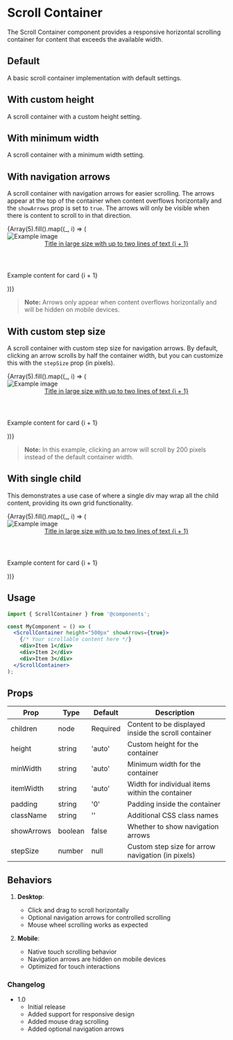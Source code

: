 
# Scroll Container

The Scroll Container component provides a responsive horizontal scrolling container for content that exceeds the available width.

<Meta of={ScrollContainerStories} />

## Default

A basic scroll container implementation with default settings.

<Canvas>
  <Story of={ScrollContainerStories.Default} />
</Canvas>

## With custom height

A scroll container with a custom height setting.

<Story of={ScrollContainerStories.CustomHeight} />

## With minimum width

A scroll container with a minimum width setting.

<Story of={ScrollContainerStories.WithMinWidth} />

## With navigation arrows

A scroll container with navigation arrows for easier scrolling. The arrows appear at the top of the container when content overflows horizontally and the `showArrows` prop is set to `true`. The arrows will only be visible when there is content to scroll to in that direction.

<div style={{ maxWidth: '800px', margin: '0 auto', position: 'relative' }}>
  <ScrollContainer showArrows={true} minWidth="1200px" padding="1rem">
    {Array(5).fill().map((_, i) => (
      <article key={i} className="mg-card mg-card__vc" style={{ minWidth: '350px', marginRight: '20px', padding: '20px', boxSizing: 'border-box' }}>
        <div className="mg-card__visual">
          <img alt="Example image" className="mg-card__image" src="https://www.undrr.org/sites/default/files/2020-01/Home---about-us_0.jpg" />
        </div>
        <div className="mg-card__content">
          <header className="mg-card__title">
            <a href={`#${i+1}`}>Title in large size with up to two lines of text {i + 1}</a>
          </header>
          <p className="mg-card__summary">Example content for card {i + 1}</p>
        </div>
      </article>
    ))}
  </ScrollContainer>
</div>

> **Note:** Arrows only appear when content overflows horizontally and will be hidden on mobile devices.

## With custom step size

A scroll container with custom step size for navigation arrows. By default, clicking an arrow scrolls by half the container width, but you can customize this with the `stepSize` prop (in pixels).

<div style={{ maxWidth: '800px', margin: '0 auto', position: 'relative' }}>
  <ScrollContainer showArrows={true} stepSize={200}>
    {Array(5).fill().map((_, i) => (
      <article key={i} className="mg-card mg-card__vc" style={{ minWidth: '350px'}}>
        <div className="mg-card__visual">
          <img alt="Example image" className="mg-card__image" src="https://www.undrr.org/sites/default/files/2020-01/Home---about-us_0.jpg" />
        </div>
        <div className="mg-card__content">
          <header className="mg-card__title">
            <a href={`#${i+1}`}>Title in large size with up to two lines of text {i + 1}</a>
          </header>
          <p className="mg-card__summary">Example content for card {i + 1}</p>
        </div>
      </article>
    ))}
  </ScrollContainer>
</div>

> **Note:** In this example, clicking an arrow will scroll by 200 pixels instead of the default container width.

## With single child

This demonstrates a use case of where a single div may wrap all the child content, providing its own grid functionality.

<div style={{ maxWidth: '800px', margin: '0 auto', position: 'relative' }}>
  <ScrollContainer showArrows={true}>
    <section className="mg-grid">
      {Array(5).fill().map((_, i) => (
        <article key={i} className="mg-card mg-card__vc" style={{ minWidth: '350px'}}>
          <div className="mg-card__visual">
            <img alt="Example image" className="mg-card__image" src="https://www.undrr.org/sites/default/files/2020-01/Home---about-us_0.jpg" />
          </div>
          <div className="mg-card__content">
            <header className="mg-card__title">
              <a href={`#${i+1}`}>Title in large size with up to two lines of text {i + 1}</a>
            </header>
            <p className="mg-card__summary">Example content for card {i + 1}</p>
          </div>
        </article>
      ))}
    </section>
  </ScrollContainer>
</div>

## Usage

```jsx
import { ScrollContainer } from '@components';

const MyComponent = () => (
  <ScrollContainer height="500px" showArrows={true}>
    {/* Your scrollable content here */}
    <div>Item 1</div>
    <div>Item 2</div>
    <div>Item 3</div>
  </ScrollContainer>
);
```

## Props

| Prop | Type | Default | Description |
|------|------|---------|-------------|
| children | node | Required | Content to be displayed inside the scroll container |
| height | string | 'auto' | Custom height for the container |
| minWidth | string | 'auto' | Minimum width for the container |
| itemWidth | string | 'auto' | Width for individual items within the container |
| padding | string | '0' | Padding inside the container |
| className | string | '' | Additional CSS class names |
| showArrows | boolean | false | Whether to show navigation arrows |
| stepSize | number | null | Custom step size for arrow navigation (in pixels) |

## Behaviors

1. **Desktop**:
   - Click and drag to scroll horizontally
   - Optional navigation arrows for controlled scrolling
   - Mouse wheel scrolling works as expected

2. **Mobile**:
   - Native touch scrolling behavior
   - Navigation arrows are hidden on mobile devices
   - Optimized for touch interactions

### Changelog

- 1.0
  - Initial release
  - Added support for responsive design
  - Added mouse drag scrolling
  - Added optional navigation arrows
